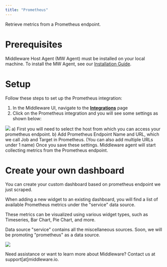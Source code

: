 ```yaml
---
title: "Prometheus"
---
```

Retrieve metrics from a Prometheus endpoint.

# Prerequisites

Middleware Host Agent (MW Agent) must be installed on your local machine. To install the MW Agent, see our [Installation Guide](https://docs.middleware.io/agent-installation/overview).

# Setup

Follow these steps to set up the Prometheus integration:
1. In the Middleware UI, navigate to the [**Integrations**](https://app.middleware.io/installation#integration/allintegration) page 
2. Click on the Prometheus integration and you will see some settings as shown below:
<img src="/images/integration/prometheus-integration.png" />
    a) First you will need to select the host from which you can access your prometheus endpoint.
    b) Add Prometheus Endpoint Name and URL, which we call Job and Target in Prometheus. (You can also add multiple URLs under 1 name)
Once you save these settings. Middleware agent will start collecting metrics from the Prometheus endpoint.

# Create your own dashboard
<p>You can create your custom dashboard based on prometheus endpoint we just scraped.</p>
<p>When adding a new widget to an existing dashboard, you will find a list of available Prometheus metrics under the "service" data source.</p>
<p>These metrics can be visualized using various widget types, such as Timeseries, Bar Chart, Pie Chart, and more.</p>

<Note>Data source "service" contains all the miscellaneous sources. Soon, we will be promoting "prometheus" as a data source.</Note>

<img src="/images/integration/prometheus-integration-2.png" />

<Note> Need assistance or want to learn more about Middleware? Contact us at support[at]middleware.io. </Note>
